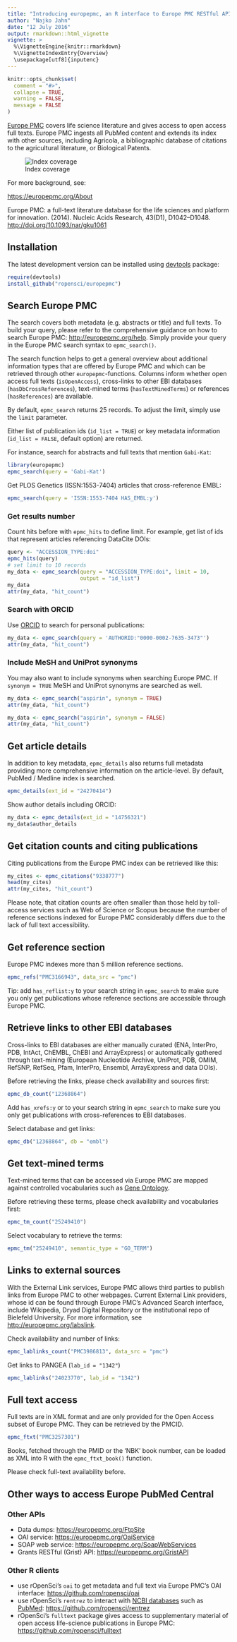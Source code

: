 ```yaml
---
title: "Introducing europepmc, an R interface to Europe PMC RESTful API"
author: "Najko Jahn"
date: "12 July 2016"
output: rmarkdown::html_vignette
vignette: >
  %\VignetteEngine{knitr::rmarkdown}
  %\VignetteIndexEntry{Overview}
  \usepackage[utf8]{inputenc}
---
```



```r
knitr::opts_chunk$set(
  comment = "#>",
  collapse = TRUE,
  warning = FALSE,
  message = FALSE
)
```

[Europe PMC](http://europepmc.org/) covers life science literature and
gives access to open access full texts. Europe
PMC ingests all PubMed content and extends its index with other sources,
including Agricola, a bibliographic database of citations to the agricultural
literature, or Biological Patents.

![Index coverage](https://europepmc.org/wicket/resource/uk.bl.ukpmc.web.pages.faq.Help/images/EuropePMCContent-ver-4BB17F003F8F38DF2D3BBE48AB5896C6.png)

For more background, see:

<https://europepmc.org/About>

Europe PMC: a full-text literature database for the life sciences and platform
for innovation. (2014). Nucleic Acids Research, 43(D1), D1042–D1048. <http://doi.org/10.1093/nar/gku1061>

## Installation

The latest development version can be installed using
[devtools](https://github.com/hadley/devtools) package:


```r
require(devtools)
install_github("ropensci/europepmc")
```

## Search Europe PMC

The search covers both metadata (e.g. abstracts or title) and full texts. To
build your query, please refer to the comprehensive guidance on how to search
Europe PMC: <http://europepmc.org/help>. Simply provide your query in the Europe
PMC search syntax to `epmc_search()`.

The search function helps to get a general overview about additional
information types that are offered by Europe PMC and which can be retrieved
through other `europepmc`-functions. Columns inform whether open access full texts
(`isOpenAccess`), cross-links to other EBI databases (`hasDbCrossReferences`),
text-mined terms (`hasTextMinedTerms`) or references (`hasReferences`) are
available.

By default, `epmc_search` returns 25 records. To adjust the limit, simply use
the `limit` parameter.

Either list of publication ids (`id_list = TRUE`) or key metadata
information  (`id_list = FALSE`, default option) are returned.

For instance, search for abstracts and full texts that mention `Gabi-Kat`:

```r
library(europepmc)
epmc_search(query = 'Gabi-Kat')
```

Get PLOS Genetics (ISSN:1553-7404) articles that cross-reference EMBL:

```r
epmc_search(query = 'ISSN:1553-7404 HAS_EMBL:y')
```

### Get results number

Count hits before with `epmc_hits` to define limit. For example, get list of ids
that represent articles referencing DataCite DOIs:

```r
query <- "ACCESSION_TYPE:doi"
epmc_hits(query)
# set limit to 10 records
my_data <- epmc_search(query = "ACCESSION_TYPE:doi", limit = 10,
                       output = "id_list")
my_data
attr(my_data, "hit_count")
```

### Search with ORCID

Use [ORCID](http://orcid.org/) to search for personal publications:

```r
my_data <- epmc_search(query = 'AUTHORID:"0000-0002-7635-3473"')
attr(my_data, "hit_count")
```

### Include MeSH and UniProt synonyms

You may also want to include synonyms when searching Europe PMC. If
`synonym = TRUE` MeSH and UniProt synonyms are searched as well.

```r
my_data <- epmc_search("aspirin", synonym = TRUE)
attr(my_data, "hit_count")

my_data <- epmc_search("aspirin", synonym = FALSE)
attr(my_data, "hit_count")
```

## Get article details

In addition to key metadata, `epmc_details` also returns full metadata
providing more comprehensive information on the article-level. By default,
PubMed / Medline index is searched.


```r
epmc_details(ext_id = "24270414")
```

Show author details including ORCID:

```r
my_data <- epmc_details(ext_id = "14756321")
my_data$author_details
```

## Get citation counts and citing publications

Citing publications from the Europe PMC index can be retrieved like this:

```r
my_cites <- epmc_citations("9338777")
head(my_cites)
attr(my_cites, "hit_count")
```

Please note, that citation counts are often smaller than those held by toll-
access services such as Web of Science or Scopus because the number of
reference sections indexed for Europe PMC considerably differs due to the
lack of full text accessibility.

## Get reference section

Europe PMC indexes more than 5 million reference sections.

```r
epmc_refs("PMC3166943", data_src = "pmc")
```

Tip: add `has_reflist:y` to your search string in `epmc_search` to make sure
you only get publications whose reference sections are accessible through
Europe PMC.

## Retrieve links to other EBI databases

Cross-links to EBI databases are either manually curated (ENA, InterPro, PDB,
IntAct, ChEMBL, ChEBI and ArrayExpress) or automatically gathered through
text-mining (European Nucleotide Archive, UniProt, PDB, OMIM, RefSNP, RefSeq,
Pfam, InterPro, Ensembl, ArrayExpress and data DOIs).

Before retrieving the links, please check availability and sources first:

```r
epmc_db_count("12368864")
```

Add `has_xrefs:y` or to your search string in `epmc_search` to make sure
you only get publications with cross-references to EBI databases.

Select database and get links:

```r
epmc_db("12368864", db = "embl")
```

## Get text-mined terms

Text-mined terms that can be accessed via Europe PMC are mapped against
controlled vocabularies such as [Gene
Ontology](http://www.ebi.ac.uk/QuickGO/).  

Before retrieving these terms, please check availability and vocabularies
first:

```r
epmc_tm_count("25249410")
```

Select vocabulary to retrieve the terms:

```r
epmc_tm("25249410", semantic_type = "GO_TERM")
```

## Links to external sources

With the External Link services, Europe PMC allows third parties to publish
links from Europe PMC to other webpages. Current External Link providers,
whose id can be found through Europe PMC's Advanced Search interface, include
Wikipedia, Dryad Digital Repository or the institutional repo of Bielefeld
University. For more information, see <http://europepmc.org/labslink>.

Check availability and number of links:

```r
epmc_lablinks_count("PMC3986813", data_src = "pmc")
```

Get links to PANGEA (`lab_id = "1342"`)

```r
epmc_lablinks("24023770", lab_id = "1342")
```

## Full text access

Full texts are in XML format and are only provided for the Open Access subset
of Europe PMC. They can be retrieved by the PMCID.

```r
epmc_ftxt("PMC3257301")
```

Books, fetched through the PMID or the 'NBK' book number, can be loaded
as XML into R with the `epmc_ftxt_book()` function.

Please check full-text availability before.

## Other ways to access Europe PubMed Central

### Other APIs

- Data dumps: <https://europepmc.org/FtpSite>
- OAI service: <https://europepmc.org/OaiService>
- SOAP web service: <https://europepmc.org/SoapWebServices>
- Grants RESTful (Grist) API: <https://europepmc.org/GristAPI>

### Other R clients

- use rOpenSci's `oai` to get metadata and full text via Europe PMC's OAI interface: <https://github.com/ropensci/oai>
- use rOpenSci's `rentrez` to interact with [NCBI databases](http://www.ncbi.nlm.nih.gov/) such as [PubMed](http://www.ncbi.nlm.nih.gov/pubmed): <https://github.com/ropensci/rentrez>
- rOpenSci's `fulltext` package gives access to supplementary material of open access life-science publications in Europe PMC: <https://github.com/ropensci/fulltext>
